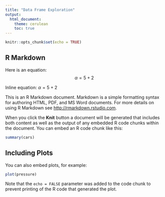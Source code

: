 ```yaml
---
title: "Data Frame Exploration"
output:
  html_document:
    theme: cerulean
    toc: true
---
```


```r
knitr::opts_chunk$set(echo = TRUE)
```

## R Markdown

Here is an equation:
$$\alpha = 5 + 2$$

Inline equation: $\alpha = 5 + 2$

This is an R Markdown document. Markdown is a simple formatting syntax for authoring HTML, PDF, and MS Word documents. For more details on using R Markdown see <http://rmarkdown.rstudio.com>.

When you click the **Knit** button a document will be generated that includes both content as well as the output of any embedded R code chunks within the document. You can embed an R code chunk like this:

```r
summary(cars)
```

## Including Plots

You can also embed plots, for example:

```r
plot(pressure)
```

Note that the `echo = FALSE` parameter was added to the code chunk to prevent printing of the R code that generated the plot.
